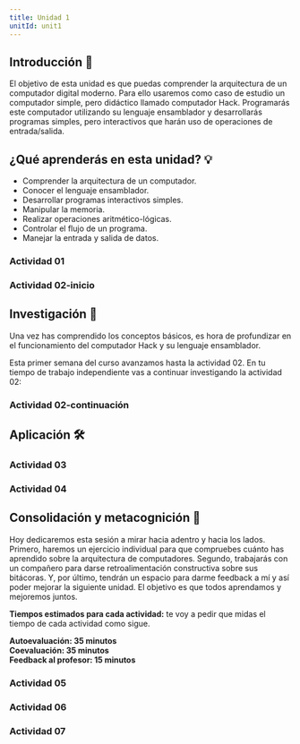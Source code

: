 ```yaml
---
title: Unidad 1
unitId: unit1
---
```




## Introducción 📜

El objetivo de esta unidad es que puedas comprender la arquitectura de un computador digital 
moderno. Para ello usaremos como caso de estudio un computador simple, pero didáctico llamado 
computador Hack. Programarás este computador utilizando su lenguaje ensamblador y desarrollarás 
programas simples, pero interactivos que harán uso de operaciones de entrada/salida.

## ¿Qué aprenderás en esta unidad? 💡

- Comprender la arquitectura de un computador.
- Conocer el lenguaje ensamblador.
- Desarrollar programas interactivos simples.
- Manipular la memoria.
- Realizar operaciones aritmético-lógicas.
- Controlar el flujo de un programa.
- Manejar la entrada y salida de datos.

### Actividad 01

<ActivityPlaceholder 
  id='activity01'
  unit={frontmatter.unitId} 
/>

### Actividad 02-inicio

<ActivityPlaceholder 
  id='activity02'
  unit={frontmatter.unitId} 
/>

## Investigación 🔎

Una vez has comprendido los conceptos básicos, es hora de profundizar en el funcionamiento 
del computador Hack y su lenguaje ensamblador.

Esta primer semana del curso avanzamos hasta la actividad 02. En tu tiempo de 
trabajo independiente vas a continuar investigando la actividad 02:

### Actividad 02-continuación

<ActivityPlaceholder 
  id='activity02'
  unit={frontmatter.unitId} 
/>

## Aplicación 🛠

### Actividad 03

<ActivityPlaceholder 
  id='activity03'
  unit={frontmatter.unitId} 
/>

### Actividad 04

<ActivityPlaceholder 
  id='activity04'
  unit={frontmatter.unitId} 
/>


## Consolidación y metacognición 🤔

Hoy dedicaremos esta sesión a mirar hacia adentro y hacia los lados. Primero, haremos un 
ejercicio individual para que compruebes cuánto has aprendido sobre la arquitectura de computadores. 
Segundo, trabajarás con un compañero para darse retroalimentación constructiva sobre sus bitácoras. 
Y, por último, tendrán un espacio para darme feedback a mí y así poder mejorar la siguiente unidad. 
El objetivo es que todos aprendamos y mejoremos juntos.

**Tiempos estimados para cada actividad:** te voy a pedir que midas el tiempo de cada actividad como 
sigue.

**Autoevaluación: 35 minutos**  
**Coevaluación: 35 minutos**  
**Feedback al profesor: 15 minutos**  

### Actividad 05

<ActivityPlaceholder 
  id='activity08'
  unit={frontmatter.unitId} 
/>

### Actividad 06

<ActivityPlaceholder 
  id='activity09'
  unit={frontmatter.unitId} 
/>

### Actividad 07

<ActivityPlaceholder 
  id='activity10'
  unit={frontmatter.unitId} 
/>
